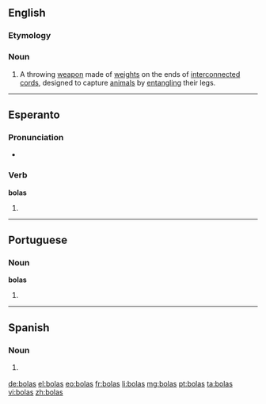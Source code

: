 ==English==
{{wikipedia}}

===Etymology===
{{etyl|es}}

===Noun===
{{en-plural noun}}

# A throwing [[weapon]] made of [[weight]]s on the ends of [[interconnected]] [[cord]]s, designed to capture [[animal]]s by [[entangle|entangling]] their legs.

----

==Esperanto==

===Pronunciation===
* {{IPA|/ˈbolas/|lang=eo}}

===Verb===
'''bolas'''

# {{eo-form of|bol|as}}

----

==Portuguese==

===Noun===
'''bolas''' {{f}}

# {{pt-noun form of|bola|onlyf|pl}}

----

==Spanish==

===Noun===
{{head|es|noun form|g=f|g2=p}}

# {{vulgar|lang=es}} {{plural of|bola|lang=es|nocat=1}}

[[de:bolas]]
[[el:bolas]]
[[eo:bolas]]
[[fr:bolas]]
[[li:bolas]]
[[mg:bolas]]
[[pt:bolas]]
[[ta:bolas]]
[[vi:bolas]]
[[zh:bolas]]